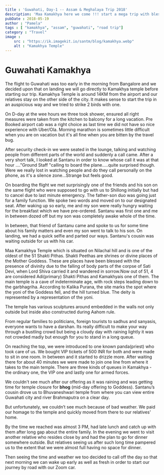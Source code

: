 ```yaml
---
title : 'Guwahati, Day-1 -- Assam & Meghalaya Trip 2018'
description: 'Maa Kamakhya here we come !!! start a mega trip with blessings'
pubDate : 2018-05-19
author : "Pamela"
tags : [ "kamakhya", "assam", "guwahati", "road trip"]
category : "Travel"
image : 
    src : "https://ik.imagekit.io/santm/blog/kamakhya.webp"
    alt : "Kamakhya Temple"
---
```

# Guwahati Kamakhya  

The flight to Guwahati was too early in the morning from Bangalore and we decided upon that on landing we will go directly to Kamakhya temple before starting our trip. Kamakhya Temple is around 14KM from the airport and our relatives stay on the other side of the city. It makes sense to start the trip in an auspicious way and we tried to strike 2 birds with one.  

On D-day at the wee hours we three took shower, ensured all right measures were taken from the kitchen to balcony for a long vacation. Pre Booked airport cab was a right choice as last time we did not have so nice experience with Uber/Ola. Morning marathon is sometimes little difficult when you are on vacation but it's all fine when you are bitten by the travel bug.  

After security check-in we were seated in the lounge, talking and watching people from different parts of the world and suddenly a call came. After a very short talk, I looked at Santanu in order to know whose call it was at that hour …."Ground Staff "calling to board the plane…..quite surprised though. Were we really lost in watching people and do they call personally on the phone,  as it's a silence zone...Strange but feels good.  

On boarding the flight we met surprisingly one of the friends and his son on the same flight who were supposed to go with us to Shillong initially but had to cancel due to last minute emergency. The father-son duo was going just for a family function. We spoke two words and moved on to our designated seat. After waking up so early, me and my son were really hungry waiting for the breakfast which we have pre-ordered. Santanu was first one and me in between dozed off but my son was completely awake whole of the time.  

In between, that friend of Santanu came and spoke to us for some time about his family matters and even my son went to talk to his son. On landing, we had a quick selfie and parted our ways. Santanu's cousin was waiting outside for us with his car. 

Maa Kamakhya Temple which is situated on Nilachal hill and is one of the oldest of the 51 Shakti Pithas.   Shakti Peethas are shrines or divine places of the Mother Goddess. These are places have been blessed with the presence of divinity due to the falling of body parts of the corpse of Sati Devi, when Lord Shiva carried it and wandered in sorrow.Now out of  51, 4 are considered Adi(primary) Shakti Pithas and Kamakhyais one of them. The main temple is a cave of indeterminate age, with rock steps leading down to the garbhagriha. According to Kalika Purana, the site marks the spot where the yoni of the Goddess fell, and the hill turned blue. The deity is represented by a representation of the yoni.

The temple has various sculptures around embedded in the walls not only outside but inside also constructed during Aahom rule.  

From regular families to politicians, foreign tourists to sadhus and sanyasis, everyone wants to have a darshan. Its really difficult to make your way through a bustling crowd but being a cloudy day with raining lightly it was not crowded madly but enough for you to stand in a long queue.  

On reaching the top, we were introduced to one known panda(priest) who took care of us. We bought VIP tickets of 500 INR for both and were made to sit in one room. In between and it started to drizzle more. After waiting there for about 40 minutes we were made to join one line from where it takes to the main temple. There are three kinds of queues in Kamakhya - the ordinary one, the VIP one and lastly one for armed forces.

We couldn't see much after our offering as it was raining and was getting time for temple closure for **bhog** (mid-day offering to Goddess). Santanu’s cousin drove us to Bhuvaneshwari temple from where you can view entire Guwahati city and river Brahmaputra on a clear day.  

But unfortunately, we couldn’t see much because of bad weather. We paid our homage to the temple and quickly moved from there to our relatives' home.  

By the time we reached was almost 3 PM, had late lunch and catch up with them after long gap about the entire family. In the evening we went to visit another relative who resides close by and had the plan to go for dinner somewhere outside. But relatives seeing us after such long time pampered us to the extent that we were almost full having no space for dinner.  

Then seeing the time and weather we too decided to call off the day so that next morning we can wake up early as well as fresh in order to start our journey by road with our Zoom car.
